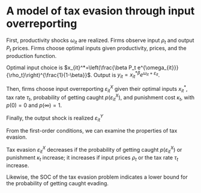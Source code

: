 # A model of tax evasion through input overreporting

First, productivity shocks $\omega_{it}$ are realized. Firms observe input $\rho_t$ and output $P_t$ prices. Firms choose optimal inputs given productivity, prices, and the production function.

\begin{equation*}
  \max_{x_{it}} P_t\mathbbm{E}[ x_{it}^\beta e^{\omega_{it}+\varepsilon^Y_{it}}]-\rho_t x_{it}
\end{equation*}

Optimal input choice is $x_{it}^*=\left(\frac{\beta P_t e^{\omega_{it}}}{\rho_t}\right)^{\frac{1}{1-\beta}}$. Output is $y_{it}=x^{*\beta}_{it}e^{\omega_{it}+\varepsilon_{it}}$.

Then, firms choose input overreporting $\varepsilon_{it}^X$ given their optimal inputs $x_{it}^*$, tax rate $\tau_{t}$, probability of getting caught $p(\varepsilon_{it}^X)$, and punishment cost $\kappa_{t}$, with $p(0)=0$ and $p(\infty)=1$.
  
\begin{align}\label{eq:eva}
  \max_{\varepsilon_{it}^X \in [0,\infty)} [1-p(\varepsilon_{it}^X)]&\left[(P_t\mathbbm{E}[y_{it}]-\rho_{t} x_{it}^*) -\tau_{t}[P_t\mathbbm{E}[y_{it}]-\rho_{t}(x^*+\varepsilon_{it}^X)]\right]\\
  +p(\varepsilon_{it}^X)&\left[(1-\tau_{t})(P_t\mathbbm{E}[y_{it}]-\rho_{t} x_{it}^*)-\kappa_{t}\right] \notag
\end{align}

Finally, the output shock is realized $\varepsilon_{it}^Y$

From the first-order conditions, we can examine the properties of tax evasion.

\begin{equation*}
    \varepsilon_{it}^X=\frac{1-p(\varepsilon_{it}^X)}{p'(\varepsilon_{it}^X)}-\frac{\kappa_t}{\rho_t\tau_t}
\end{equation*}

Tax evasion $\varepsilon_{it}^X$ decreases if the probability of getting caught $p(\varepsilon_{it}^X)$ or punishment $\kappa_t$ increase; it increases if input prices $\rho_t$ or the tax rate $\tau_t$ increase.

Likewise, the SOC of the tax evasion problem indicates a lower bound for the probability of getting caught evading.

\begin{equation*}
  p''(\varepsilon^X)\ge -\frac{p'(\varepsilon^X)2\rho\tau}{\rho\tau\varepsilon^X+\kappa}
\end{equation*}

